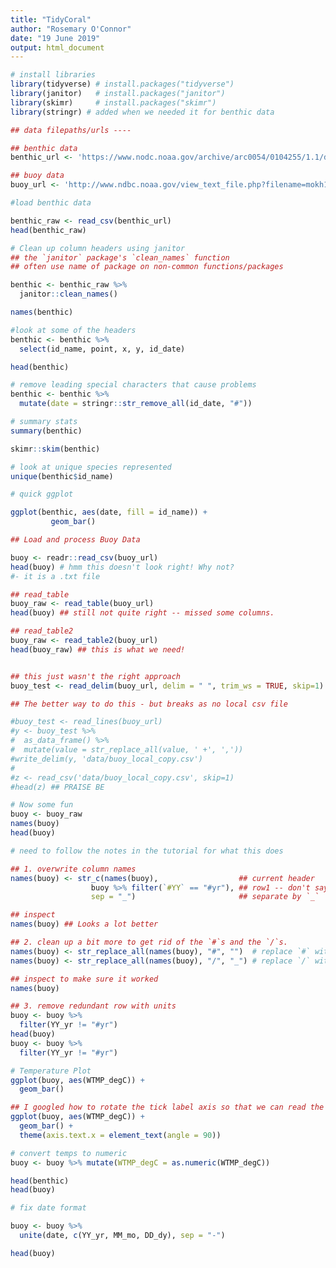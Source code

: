 ```yaml
---
title: "TidyCoral"
author: "Rosemary O'Connor"
date: "19 June 2019"
output: html_document
---
```


```r
# install libraries
library(tidyverse) # install.packages("tidyverse")
library(janitor)   # install.packages("janitor")
library(skimr)     # install.packages("skimr")
library(stringr) # added when we needed it for benthic data

## data filepaths/urls ----

## benthic data
benthic_url <- 'https://www.nodc.noaa.gov/archive/arc0054/0104255/1.1/data/0-data/cd08/100308OaAla03m.CSV'

## buoy data
buoy_url <- 'http://www.ndbc.noaa.gov/view_text_file.php?filename=mokh1h2010.txt.gz&dir=data/historical/stdmet/'

#load benthic data

benthic_raw <- read_csv(benthic_url)
head(benthic_raw) 

# Clean up column headers using janitor
## the `janitor` package's `clean_names` function
## often use name of package on non-common functions/packages

benthic <- benthic_raw %>%
  janitor::clean_names()

names(benthic)

#look at some of the headers
benthic <- benthic %>%
  select(id_name, point, x, y, id_date)

head(benthic)

# remove leading special characters that cause problems
benthic <- benthic %>%
  mutate(date = stringr::str_remove_all(id_date, "#"))

# summary stats
summary(benthic)

skimr::skim(benthic)

# look at unique species represented
unique(benthic$id_name)

# quick ggplot

ggplot(benthic, aes(date, fill = id_name)) +
         geom_bar()

```

```r
## Load and process Buoy Data

buoy <- readr::read_csv(buoy_url)
head(buoy) # hmm this doesn't look right! Why not? 
#- it is a .txt file

## read_table
buoy_raw <- read_table(buoy_url)
head(buoy) ## still not quite right -- missed some columns. 

## read_table2
buoy_raw <- read_table2(buoy_url)
head(buoy_raw) ## this is what we need!


## this just wasn't the right approach
buoy_test <- read_delim(buoy_url, delim = " ", trim_ws = TRUE, skip=1)

```
```r
## The better way to do this - but breaks as no local csv file

#buoy_test <- read_lines(buoy_url)
#y <- buoy_test %>%
#  as_data_frame() %>%
#  mutate(value = str_replace_all(value, ' +', ',')) 
#write_delim(y, 'data/buoy_local_copy.csv')
#
#z <- read_csv('data/buoy_local_copy.csv', skip=1)
#head(z) ## PRAISE BE

```
```r
# Now some fun
buoy <- buoy_raw
names(buoy)
head(buoy)

# need to follow the notes in the tutorial for what this does

## 1. overwrite column names
names(buoy) <- str_c(names(buoy),                  ## current header
                  buoy %>% filter(`#YY` == "#yr"), ## row1 -- don't say buoy[1,] 
                  sep = "_")                       ## separate by `_`

## inspect
names(buoy) ## Looks a lot better

## 2. clean up a bit more to get rid of the `#`s and the `/`s. 
names(buoy) <- str_replace_all(names(buoy), "#", "")  # replace `#` with nothing 
names(buoy) <- str_replace_all(names(buoy), "/", "_") # replace `/` with `_`

## inspect to make sure it worked
names(buoy)

## 3. remove redundant row with units
buoy <- buoy %>%
  filter(YY_yr != "#yr")
head(buoy)
buoy <- buoy %>%
  filter(YY_yr != "#yr")
```
```r
# Temperature Plot
ggplot(buoy, aes(WTMP_degC)) +
  geom_bar()

## I googled how to rotate the tick label axis so that we can read the labels:
ggplot(buoy, aes(WTMP_degC)) +
  geom_bar() +
  theme(axis.text.x = element_text(angle = 90))

# convert temps to numeric
buoy <- buoy %>% mutate(WTMP_degC = as.numeric(WTMP_degC))

head(benthic)
head(buoy)

# fix date format

buoy <- buoy %>%
  unite(date, c(YY_yr, MM_mo, DD_dy), sep = "-")

head(buoy)

```




